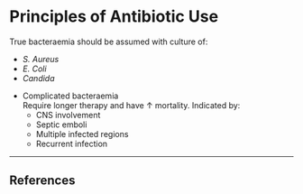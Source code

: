 # Principles of Antibiotic Use

:::column-margin
True bacteraemia should be assumed with culture of:

* *S. Aureus*
* *E. Coli*
* *Candida*
:::

* Complicated bacteraemia\
Require longer therapy and have ↑ mortality. Indicated by:
	* CNS involvement
	* Septic emboli
	* Multiple infected regions
	* Recurrent infection

---

## References